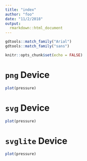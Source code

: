 ```yaml
---
title: "index"
author: "foo"
date: "11/2/2018"
output:
  rmarkdown::html_document
---
```


```r
gdtools::match_family("Arial")
gdtools::match_family("sans")
```

```r
knitr::opts_chunk$set(echo = FALSE)
```

# `png` Device

```r
plot(pressure)
```


# `svg` Device

```r
plot(pressure)
```


# `svglite` Device

```r
plot(pressure)
```
